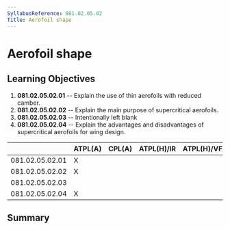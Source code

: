 ```yaml
---
SyllabusReference: 081.02.05.02
Title: Aerofoil shape
---
```


# Aerofoil shape

## Learning Objectives

1.  **081.02.05.02.01** -- Explain the use of thin aerofoils with reduced camber.
2.  **081.02.05.02.02** -- Explain the main purpose of supercritical aerofoils.
3.  **081.02.05.02.03** -- Intentionally left blank
4.  **081.02.05.02.04** -- Explain the advantages and disadvantages of
    supercritical aerofoils for wing design.

|                 | ATPL(A) | CPL(A) | ATPL(H)/IR | ATPL(H)/VFR | CPL(H) | IR  | CBIR(A) |
| --------------- | ------- | ------ | ---------- | ----------- | ------ | --- | ------- |
| 081.02.05.02.01 | X       |        |            |             |        |     |         |
| 081.02.05.02.02 | X       |        |            |             |        |     |         |
| 081.02.05.02.03 |         |        |            |             |        |     |         |
| 081.02.05.02.04 | X       |        |            |             |        |     |         |

## Summary
